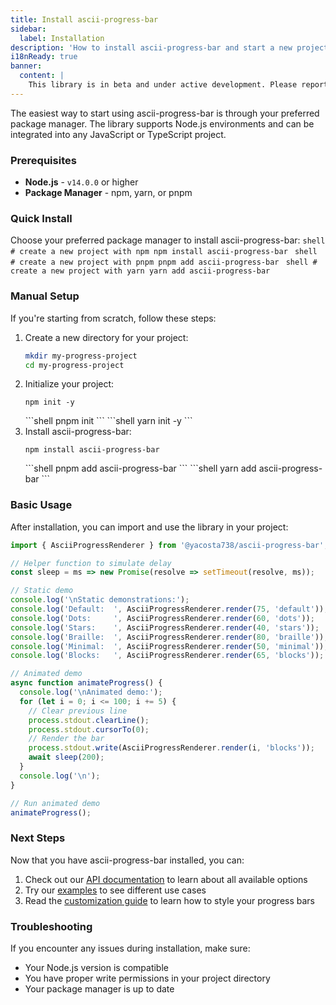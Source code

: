 ```yaml
---
title: Install ascii-progress-bar
sidebar:
  label: Installation
description: 'How to install ascii-progress-bar and start a new project.'
i18nReady: true
banner:
  content: |
    This library is in beta and under active development. Please report any issues or suggestions on <a href="https://github.com/yacosta738/ascii-progress-bar/issues" target="_blank">GitHub</a>.
---
```



The easiest way to start using ascii-progress-bar is through your preferred package manager. The library supports Node.js environments and can be integrated into any JavaScript or TypeScript project.

### Prerequisites

- **Node.js** - `v14.0.0` or higher
- **Package Manager** - npm, yarn, or pnpm

### Quick Install

Choose your preferred package manager to install ascii-progress-bar:
 <PackageManagerTabs>
      <Fragment slot="npm">
      ```shell
      # create a new project with npm
      npm install ascii-progress-bar
      ```
      </Fragment>
      <Fragment slot="pnpm">
      ```shell
      # create a new project with pnpm
      pnpm add ascii-progress-bar
      ```
      </Fragment>
      <Fragment slot="yarn">
      ```shell
      # create a new project with yarn
      yarn add ascii-progress-bar
      ```
      </Fragment>
    </PackageManagerTabs>

### Manual Setup

If you're starting from scratch, follow these steps:
<Steps>
1. Create a new directory for your project:
    ```bash
    mkdir my-progress-project
    cd my-progress-project
    ```
2. Initialize your project:
    <PackageManagerTabs>
      <Fragment slot="npm">
      ```shell
      npm init -y
      ```
      </Fragment>
      <Fragment slot="pnpm">
      ```shell
      pnpm init
      ```
      </Fragment>
      <Fragment slot="yarn">
      ```shell
      yarn init -y
      ```
      </Fragment>
    </PackageManagerTabs>
3. Install ascii-progress-bar:
    <PackageManagerTabs>
      <Fragment slot="npm">
      ```shell
      npm install ascii-progress-bar
      ```
      </Fragment>
      <Fragment slot="pnpm">
      ```shell
      pnpm add ascii-progress-bar
      ```
      </Fragment>
      <Fragment slot="yarn">
      ```shell
      yarn add ascii-progress-bar
      ```
      </Fragment>
    </PackageManagerTabs>
</Steps>

### Basic Usage

After installation, you can import and use the library in your project:

```javascript
import { AsciiProgressRenderer } from '@yacosta738/ascii-progress-bar';

// Helper function to simulate delay
const sleep = ms => new Promise(resolve => setTimeout(resolve, ms));

// Static demo
console.log('\nStatic demonstrations:');
console.log('Default:  ', AsciiProgressRenderer.render(75, 'default'));
console.log('Dots:     ', AsciiProgressRenderer.render(60, 'dots'));
console.log('Stars:    ', AsciiProgressRenderer.render(40, 'stars'));
console.log('Braille:  ', AsciiProgressRenderer.render(80, 'braille'));
console.log('Minimal:  ', AsciiProgressRenderer.render(50, 'minimal'));
console.log('Blocks:   ', AsciiProgressRenderer.render(65, 'blocks'));

// Animated demo
async function animateProgress() {
  console.log('\nAnimated demo:');
  for (let i = 0; i <= 100; i += 5) {
    // Clear previous line
    process.stdout.clearLine();
    process.stdout.cursorTo(0);
    // Render the bar
    process.stdout.write(AsciiProgressRenderer.render(i, 'blocks'));
    await sleep(200);
  }
  console.log('\n');
}

// Run animated demo
animateProgress();
```

### Next Steps

Now that you have ascii-progress-bar installed, you can:

1. Check out our [API documentation](/api) to learn about all available options
2. Try our [examples](/examples/all) to see different use cases
3. Read the [customization guide](/customization) to learn how to style your progress bars

### Troubleshooting

If you encounter any issues during installation, make sure:

- Your Node.js version is compatible
- You have proper write permissions in your project directory
- Your package manager is up to date